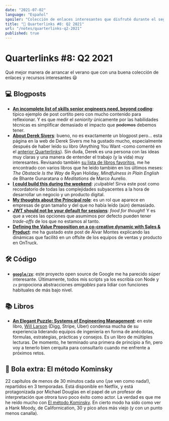 ```yaml
---
date: "2021-07-02"
language: "Español"
spoiler: "Colección de enlaces interesantes que disfruté durante el segundo trimestre de 2021."
title: "🔗 Quarterlinks #8: Q2 2021"
url: "/notes/quarterlinks-q2-2021"
published: true
---
```


# Quarterlinks #8: Q2 2021

Qué mejor manera de arrancar el verano que con una buena colección de enlaces y recursos interesantes 😃

## 💻 Blogposts

- **[An incomplete list of skills senior engineers need, beyond coding][skills]**: típico ejemplo de post cortito pero
  con mucho contenido para reflexionar. Y es que medir el _seniority_ únicamente por las habilidades técnicas es
  simplificar demasiado el impacto que ~~podemos~~ debemos tener.
- **[About Derek Sivers][sivers]**: bueno, no es exactamente un blogpost pero... esta página en la web de Derek Sivers
  me ha gustado mucho, especialmente después de haber leído su libro (Anything You Want -como comenté en el
  [anterior Quarterlinks](/notes/quarterlinks-q1-2021/)). Sin duda, Derek es una persona con las ideas muy claras y una
  manera de entender el trabajo (y la vida) muy interesantes. Revisando también
  [su lista de libros favoritos](https://sive.rs/book), me he encontrado con varios libros que he leído también en los
  últimos meses: _The Obstacle Is the Way_ de Ryan Holiday, _Mindfulness in Plain English_ de Bhante Gunaratana o
  _Meditations_ de Marco Aurelio.
- **[I could build this during the weekend][weekend]**: ¡culpable! Sirva este post como recordatorio de todas las
  complejidades subyacentes a la hora de desarrollar un negocio y un producto digital.
- **[My thoughts about the Principal role][principal]**: es un rol que aparece en empresas de gran tamaño y del que no
  había leído (aún) demasiado.
- **[JWT should not be your default for sessions][jwt]**: _food for thought_! Y es que a veces las opciones que asumimos
  por defecto pueden tener _trade-offs_ de los que no estamos al tanto.
- **[Defining the Value Proposition on a co-creative dynamic with Sales & Product][value]**: me ha gustado este post de
  Álvar Montes explicando las dinámicas que facilitó en un offsite de los equipos de ventas y producto en OnTruck.

## 🛠 Código

- **[`google/zx`][zx]**: este proyecto open source de Google me ha parecido súper interesante. Últimamente, todos mis
  scripts ya los escribía con Node y `zx` propociona abstracciones _amigables_ para lidiar con funciones habituales de
  más bajo nivel.

## 📚 Libros

- **[An Elegant Puzzle: Systems of Engineering Management][puzzle]**: en este libro, [Will Larson](https://lethain.com/)
  (Digg, Stripe, Uber) condensa mucha de su experiencia liderando equipos de ingeniería en forma de anécdotas, fórmulas,
  estrategias, prácticas y consejos. Es un libro de múltiples lecturas. De momento, he terminado una primera de
  principio a fin, pero voy a tenerlo bien cerquita para consultarlo cuando me enfrente a próximos retos.

## 🎱 Bola extra: El método Kominsky

22 capítulos de menos de 30 minutos cada uno (¡se ven como nada!), repartidos en 3 temporadas. Está disponible en
Netflix, y está protagonizada por Michael Douglas en el papel de un profesor de interpretación que otrora tuvo poco
éxito como actor. La verdad es que me he reído mucho con [El método Kominsky][kominsky]. En cierto modo ha sido como ver
a Hank Moody, de Californication, 30 y pico años más viejo (y con un punto menos canalla).

[skills]: https://www.elidedbranches.com/2021/06/an-incomplete-list-of-skills-senior.html?m=1
[sivers]: https://sive.rs/about
[weekend]: https://world.hey.com/joaoqalves/i-could-build-this-during-the-weekend-aa093c5e
[principal]: https://www.galiglobal.com/blog/2021/20210313-The-principal-role.html
[jwt]: https://evertpot.com/jwt-is-a-bad-default/
[zx]: https://github.com/google/zx
[value]:
  https://nerds.ontruck.com/defining-the-value-proposition-on-a-co-creative-dynamic-with-sales-product-9ccf3026414d
[puzzle]: https://www.goodreads.com/book/show/45303387-an-elegant-puzzle
[kominsky]: https://www.filmaffinity.com/es/film813870.html
